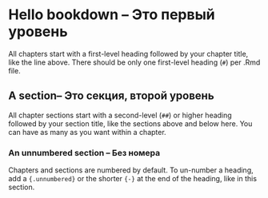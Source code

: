 # Hello bookdown  -- Это первый уровень {#intro}

All chapters start with a first-level heading followed by your chapter title, like the line above. There should be only one first-level heading (`#`) per .Rmd file.

## A section-- Это секция, второй уровень

All chapter sections start with a second-level (`##`) or higher heading followed by your section title, like the sections above and below here. You can have as many as you want within a chapter.

### An unnumbered section -- Без номера {-} 

Chapters and sections are numbered by default. To un-number a heading, add a `{.unnumbered}` or the shorter `{-}` at the end of the heading, like in this section.
